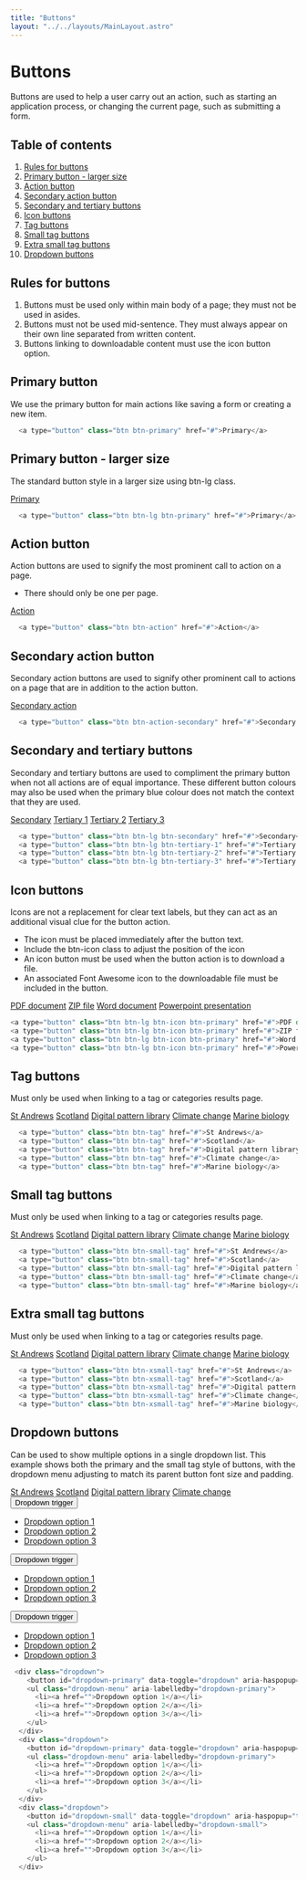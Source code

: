 ```yaml
---
title: "Buttons"
layout: "../../layouts/MainLayout.astro"
---
```


# Buttons

Buttons are used to help a user carry out an action, such as starting an application process, or changing the current page, such as submitting a form.


## Table of contents
1. [Rules for buttons](#rules-for-buttons)
2. [Primary button - larger size](#primary-button---larger-size)
3. [Action button](#action-button)
4. [Secondary action button](#secondary-action-button)
5. [Secondary and tertiary buttons](#secondary-and-tertiary-buttons)
6. [Icon buttons ](#icon-buttons)
7. [Tag buttons ](#tag-buttons)
8. [Small tag buttons](#small-tag-buttons)
9. [Extra small tag buttons](#extra-small-tag-buttons)
10. [Dropdown buttons](#dropdown-buttons)

## Rules for buttons
  1. Buttons must be used only within main body of a page; they must not be used in asides.
  2. Buttons must not be used mid-sentence. They must always appear on their own line separated from written content.
  3. Buttons linking to downloadable content must use the icon button option.

## Primary button

We use the primary button for main actions like saving a form or creating a new item.

<div class="component-preview">

</div>

```js
  <a type="button" class="btn btn-primary" href="#">Primary</a>
```

## Primary button - larger size

The standard button style in a larger size using btn-lg class.

<div class="component-preview">
    <a type="button" class="btn btn-lg btn-primary" href="#">Primary</a>
</div>

```js
  <a type="button" class="btn btn-lg btn-primary" href="#">Primary</a>
```

## Action button
Action buttons are used to signify the most prominent call to action on a page.
- There should only be one per page.

<div class="component-preview">
    <a type="button" class="btn btn-action" href="#">Action</a>
</div>

```js
  <a type="button" class="btn btn-action" href="#">Action</a>
```

## Secondary action button
Secondary action buttons are used to signify other prominent call to actions on a page that are in addition to the action button.

<div class="component-preview">
  <a type="button" class="btn btn-action-secondary" href="#">Secondary action</a>
</div>

```js
  <a type="button" class="btn btn-action-secondary" href="#">Secondary action</a>
```

## Secondary and tertiary buttons
Secondary and tertiary buttons are used to compliment the primary button when not all actions are of equal importance. These different button colours may also be used when the primary blue colour does not match the context that they are used.

<div class="component-preview">
  <a type="button" class="btn btn-lg btn-secondary" href="#">Secondary</a>
  <a type="button" class="btn btn-lg btn-tertiary-1" href="#">Tertiary 1</a>
  <a type="button" class="btn btn-lg btn-tertiary-2" href="#">Tertiary 2</a>
  <a type="button" class="btn btn-lg btn-tertiary-3" href="#">Tertiary 3</a>
</div>

```js
  <a type="button" class="btn btn-lg btn-secondary" href="#">Secondary</a>
  <a type="button" class="btn btn-lg btn-tertiary-1" href="#">Tertiary 1</a>
  <a type="button" class="btn btn-lg btn-tertiary-2" href="#">Tertiary 2</a>
  <a type="button" class="btn btn-lg btn-tertiary-3" href="#">Tertiary 3</a>
```
## Icon buttons
Icons are not a replacement for clear text labels, but they can act as an additional visual clue for the button action.

- The icon must be placed immediately after the button text.
- Include the btn-icon class to adjust the position of the icon
- An icon button must be used when the button action is to download a file.
- An associated Font Awesome icon to the downloadable file must be included in the button.

<div class="component-preview">
  <a type="button" class="btn btn-lg btn-icon btn-primary" href="#">PDF document<i class="fa fa-file-pdf-o" aria-hidden="true"></i></a>
  <a type="button" class="btn btn-lg btn-icon btn-primary" href="#">ZIP file<i class="fa fa-file-zip-o" aria-hidden="true"></i></a>
  <a type="button" class="btn btn-lg btn-icon btn-primary" href="#">Word document<i class="fa fa-file-word-o" aria-hidden="true"></i></a>
  <a type="button" class="btn btn-lg btn-icon btn-primary" href="#">Powerpoint presentation<i class="fa fa-file-powerpoint-o" aria-hidden="true"></i></a>
</div>

```js
<a type="button" class="btn btn-lg btn-icon btn-primary" href="#">PDF document<i class="fa fa-file-pdf-o" aria-hidden="true"></i></a>
<a type="button" class="btn btn-lg btn-icon btn-primary" href="#">ZIP file<i class="fa fa-file-zip-o" aria-hidden="true"></i></a>
<a type="button" class="btn btn-lg btn-icon btn-primary" href="#">Word document<i class="fa fa-file-word-o" aria-hidden="true"></i></a>
<a type="button" class="btn btn-lg btn-icon btn-primary" href="#">Powerpoint presentation<i class="fa fa-file-powerpoint-o" aria-hidden="true"></i></a>
```

## Tag buttons
Must only be used when linking to a tag or categories results page.

<div class="component-preview">
  <a type="button" class="btn btn-tag" href="#">St Andrews</a>
  <a type="button" class="btn btn-tag" href="#">Scotland</a>
  <a type="button" class="btn btn-tag" href="#">Digital pattern library</a>
  <a type="button" class="btn btn-tag" href="#">Climate change</a>
  <a type="button" class="btn btn-tag" href="#">Marine biology</a>
</div>

```js
  <a type="button" class="btn btn-tag" href="#">St Andrews</a>
  <a type="button" class="btn btn-tag" href="#">Scotland</a>
  <a type="button" class="btn btn-tag" href="#">Digital pattern library</a>
  <a type="button" class="btn btn-tag" href="#">Climate change</a>
  <a type="button" class="btn btn-tag" href="#">Marine biology</a>
```

## Small tag buttons
Must only be used when linking to a tag or categories results page.

<div class="component-preview">
  <a type="button" class="btn btn-small-tag" href="#">St Andrews</a>
  <a type="button" class="btn btn-small-tag" href="#">Scotland</a>
  <a type="button" class="btn btn-small-tag" href="#">Digital pattern library</a>
  <a type="button" class="btn btn-small-tag" href="#">Climate change</a>
  <a type="button" class="btn btn-small-tag" href="#">Marine biology</a>
</div>

```js
  <a type="button" class="btn btn-small-tag" href="#">St Andrews</a>
  <a type="button" class="btn btn-small-tag" href="#">Scotland</a>
  <a type="button" class="btn btn-small-tag" href="#">Digital pattern library</a>
  <a type="button" class="btn btn-small-tag" href="#">Climate change</a>
  <a type="button" class="btn btn-small-tag" href="#">Marine biology</a>
```

## Extra small tag buttons
Must only be used when linking to a tag or categories results page.

<div class="component-preview">
  <a type="button" class="btn btn-xsmall-tag" href="#">St Andrews</a>
  <a type="button" class="btn btn-xsmall-tag" href="#">Scotland</a>
  <a type="button" class="btn btn-xsmall-tag" href="#">Digital pattern library</a>
  <a type="button" class="btn btn-xsmall-tag" href="#">Climate change</a>
  <a type="button" class="btn btn-xsmall-tag" href="#">Marine biology</a>
</div>

```js
  <a type="button" class="btn btn-xsmall-tag" href="#">St Andrews</a>
  <a type="button" class="btn btn-xsmall-tag" href="#">Scotland</a>
  <a type="button" class="btn btn-xsmall-tag" href="#">Digital pattern library</a>
  <a type="button" class="btn btn-xsmall-tag" href="#">Climate change</a>
  <a type="button" class="btn btn-xsmall-tag" href="#">Marine biology</a>
```

## Dropdown buttons
Can be used to show multiple options in a single dropdown list. This example shows both the primary and the small tag style of buttons, with the dropdown menu adjusting to match its parent button font size and padding.

<div class="component-preview">
  <a type="button" class="btn btn-xsmall-tag" href="#">St Andrews</a>
  <a type="button" class="btn btn-xsmall-tag" href="#">Scotland</a>
  <a type="button" class="btn btn-xsmall-tag" href="#">Digital pattern library</a>
  <a type="button" class="btn btn-xsmall-tag" href="#">Climate change</a>
  <div class="dropdown">
    <button id="dropdown-primary" data-toggle="dropdown" aria-haspopup="true" aria-expanded="false" class="btn btn-lg btn-primary dropdown-toggle">Dropdown trigger</button>
    <ul class="dropdown-menu" aria-labelledby="dropdown-primary">
      <li><a href="">Dropdown option 1</a></li>
      <li><a href="">Dropdown option 2</a></li>
      <li><a href="">Dropdown option 3</a></li>
    </ul>
  </div>
  <div class="dropdown">
    <button id="dropdown-primary" data-toggle="dropdown" aria-haspopup="true" aria-expanded="false" class="btn btn-primary dropdown-toggle">Dropdown trigger</button>
    <ul class="dropdown-menu" aria-labelledby="dropdown-primary">
      <li><a href="">Dropdown option 1</a></li>
      <li><a href="">Dropdown option 2</a></li>
      <li><a href="">Dropdown option 3</a></li>
    </ul>
  </div>
  <div class="dropdown">
    <button id="dropdown-small" data-toggle="dropdown" aria-haspopup="true" aria-expanded="false" class="btn btn-small-tag dropdown-toggle">Dropdown trigger</button>
    <ul class="dropdown-menu" aria-labelledby="dropdown-small">
      <li><a href="">Dropdown option 1</a></li>
      <li><a href="">Dropdown option 2</a></li>
      <li><a href="">Dropdown option 3</a></li>
    </ul>
  </div>
</div>

```js
 <div class="dropdown">
    <button id="dropdown-primary" data-toggle="dropdown" aria-haspopup="true" aria-expanded="false" class="btn btn-lg btn-primary dropdown-toggle">Dropdown trigger</button>
    <ul class="dropdown-menu" aria-labelledby="dropdown-primary">
      <li><a href="">Dropdown option 1</a></li>
      <li><a href="">Dropdown option 2</a></li>
      <li><a href="">Dropdown option 3</a></li>
    </ul>
  </div>
  <div class="dropdown">
    <button id="dropdown-primary" data-toggle="dropdown" aria-haspopup="true" aria-expanded="false" class="btn btn-primary dropdown-toggle">Dropdown trigger</button>
    <ul class="dropdown-menu" aria-labelledby="dropdown-primary">
      <li><a href="">Dropdown option 1</a></li>
      <li><a href="">Dropdown option 2</a></li>
      <li><a href="">Dropdown option 3</a></li>
    </ul>
  </div>
  <div class="dropdown">
    <button id="dropdown-small" data-toggle="dropdown" aria-haspopup="true" aria-expanded="false" class="btn btn-small-tag dropdown-toggle">Dropdown trigger</button>
    <ul class="dropdown-menu" aria-labelledby="dropdown-small">
      <li><a href="">Dropdown option 1</a></li>
      <li><a href="">Dropdown option 2</a></li>
      <li><a href="">Dropdown option 3</a></li>
    </ul>
  </div>
```